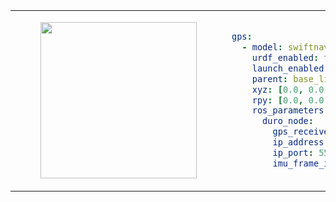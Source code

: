 <table>
<tr>
<td>
<center>
<figure>
    <img src={require("./img/swiftnav_duro.png").default} width="250" />
</figure>
</center>
</td>
<td>

```yaml
gps:
  - model: swiftnav_duro
    urdf_enabled: true
    launch_enabled: true
    parent: base_link
    xyz: [0.0, 0.0, 0.0]
    rpy: [0.0, 0.0, 0.0]
    ros_parameters:
      duro_node:
        gps_receiver_frame_id: gps_0_link
        ip_address: 192.168.131.30
        ip_port: 55555
        imu_frame_id: gps_0_link
```
</td>
</tr>
</table>
